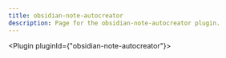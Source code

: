 ---
title: obsidian-note-autocreator
description: Page for the obsidian-note-autocreator plugin.
---


<Plugin pluginId={"obsidian-note-autocreator"}></Plugin>